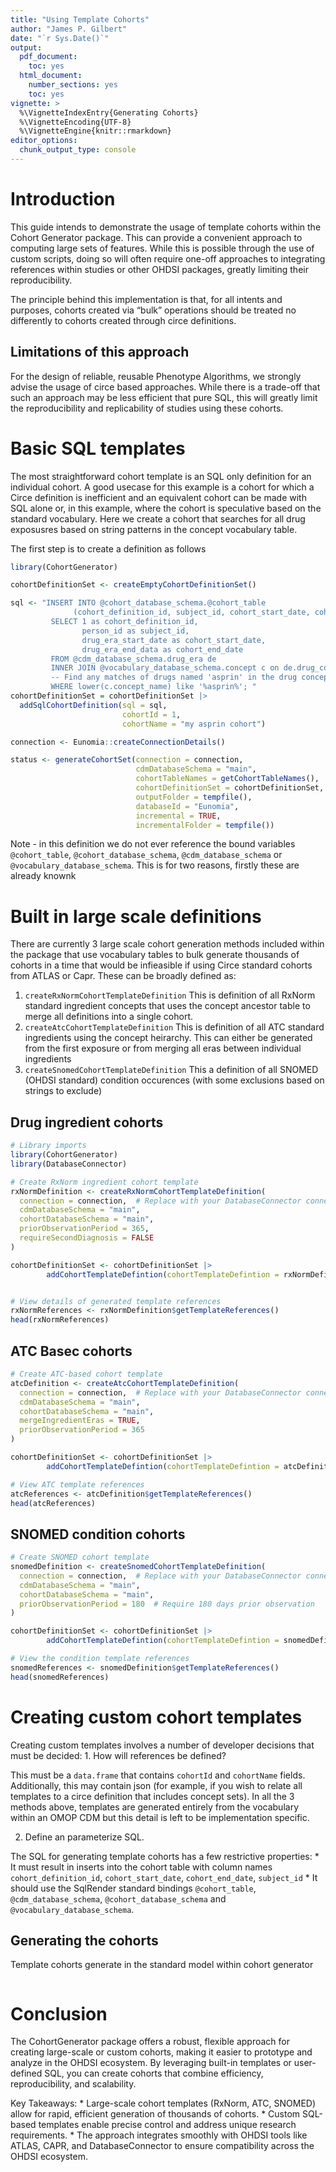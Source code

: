 ```yaml
---
title: "Using Template Cohorts"
author: "James P. Gilbert"
date: "`r Sys.Date()`"
output:
  pdf_document:
    toc: yes
  html_document:
    number_sections: yes
    toc: yes
vignette: >
  %\VignetteIndexEntry{Generating Cohorts}
  %\VignetteEncoding{UTF-8}
  %\VignetteEngine{knitr::rmarkdown}
editor_options:
  chunk_output_type: console
---
```


# Introduction
This guide intends to demonstrate the usage of template cohorts within the Cohort Generator package.
This can provide a convenient approach to computing large sets of features.
While this is possible through the use of custom scripts, doing so will often require one-off approaches to integrating
references within studies or other OHDSI packages, greatly limiting their reproducibility.

The principle behind this implementation is that, for all intents and purposes, cohorts created via "bulk" operations
should be treated no differently to cohorts created through circe definitions.

## Limitations of this approach
For the design of reliable, reusable Phenotype Algorithms, we strongly advise the usage of circe based approaches.
While there is a trade-off that such an approach may be less efficient that pure SQL, this will greatly limit the
reproducibility and replicability of studies using these cohorts.

# Basic SQL templates

The most straightforward cohort template is an SQL only definition for an individual cohort.
A good usecase for this example is a cohort for which a Circe definition is inefficient and an equivalent cohort 
can be made with SQL alone or, in this example, where the cohort is speculative based on the standard vocabulary.
Here we create a cohort that searches for all drug exposusres based on string patterns in the concept vocabulary 
table.

The first step is to create a definition as follows
```r
library(CohortGenerator)

cohortDefinitionSet <- createEmptyCohortDefinitionSet()

sql <- "INSERT INTO @cohort_database_schema.@cohort_table
              (cohort_definition_id, subject_id, cohort_start_date, cohort_end_date)
         SELECT 1 as cohort_definition_id,
                person_id as subject_id,
                drug_era_start_date as cohort_start_date,
                drug_era_end_data as cohort_end_date
         FROM @cdm_database_schema.drug_era de
         INNER JOIN @vocabulary_database_schema.concept c on de.drug_concept_id = c.concept_id
         -- Find any matches of drugs named 'asprin' in the drug concept table
         WHERE lower(c.concept_name) like '%asprin%'; "
cohortDefinitionSet = cohortDefinitionSet |>
  addSqlCohortDefinition(sql = sql,
                         cohortId = 1,
                         cohortName = "my asprin cohort")

connection <- Eunomia::createConnectionDetails()

status <- generateCohortSet(connection = connection,
                            cdmDatabaseSchema = "main",
                            cohortTableNames = getCohortTableNames(),
                            cohortDefinitionSet = cohortDefinitionSet,
                            outputFolder = tempfile(),
                            databaseId = "Eunomia",
                            incremental = TRUE,
                            incrementalFolder = tempfile())
```
Note - in this definition we do not ever reference the bound variables `@cohort_table`, `@cohort_database_schema`,
`@cdm_database_schema` or `@vocabulary_database_schema`. This is for two reasons, firstly these are already knownk


# Built in large scale definitions
There are currently 3 large scale cohort generation methods included within the package that use vocabulary tables to
bulk generate thousands of cohorts in a time that would be infieasible if using Circe standard cohorts from ATLAS or
Capr.
These can be broadly defined as:

1. `createRxNormCohortTemplateDefinition` This is definition of all RxNorm standard ingredient concepts that uses the
concept ancestor table to merge all definitions into a single cohort.
2. `createAtcCohortTemplateDefinition` This is definition of all ATC standard ingredients using the
concept heirarchy.
This can either be generated from the first exposure or from merging all eras between individual ingredients
2. `createSnomedCohortTemplateDefinition` This a definition of all SNOMED (OHDSI standard) condition occurences (with
some exclusions based on strings to exclude)

## Drug ingredient cohorts

```r
# Library imports
library(CohortGenerator)
library(DatabaseConnector)

# Create RxNorm ingredient cohort template
rxNormDefinition <- createRxNormCohortTemplateDefinition(
  connection = connection,  # Replace with your DatabaseConnector connection
  cdmDatabaseSchema = "main",
  cohortDatabaseSchema = "main",
  priorObservationPeriod = 365,
  requireSecondDiagnosis = FALSE
)

cohortDefinitionSet <- cohortDefinitionSet |>
        addCohortTemplateDefintion(cohortTemplateDefintion = rxNormDefinition)


# View details of generated template references
rxNormReferences <- rxNormDefinition$getTemplateReferences()
head(rxNormReferences)

```

## ATC Basec cohorts
```r
# Create ATC-based cohort template
atcDefinition <- createAtcCohortTemplateDefinition(
  connection = connection,  # Replace with your DatabaseConnector connection
  cdmDatabaseSchema = "main",
  cohortDatabaseSchema = "main",
  mergeIngredientEras = TRUE,
  priorObservationPeriod = 365
)

cohortDefinitionSet <- cohortDefinitionSet |>
        addCohortTemplateDefintion(cohortTemplateDefintion = atcDefinition)

# View ATC template references
atcReferences <- atcDefinition$getTemplateReferences()
head(atcReferences)
```

## SNOMED condition cohorts
```r
# Create SNOMED cohort template
snomedDefinition <- createSnomedCohortTemplateDefinition(
  connection = connection,  # Replace with your DatabaseConnector connection
  cdmDatabaseSchema = "main",
  cohortDatabaseSchema = "main",
  priorObservationPeriod = 180  # Require 180 days prior observation
)

cohortDefinitionSet <- cohortDefinitionSet |>
        addCohortTemplateDefintion(cohortTemplateDefintion = snomedDefinition)

# View the condition template references
snomedReferences <- snomedDefinition$getTemplateReferences()
head(snomedReferences)
```

# Creating custom cohort templates

Creating custom templates involves a number of developer decisions that must be decided:
1. How will references be defined?

This must be a `data.frame` that contains `cohortId` and `cohortName` fields. Additionally, this may contain json (for
example, if you wish to relate all templates to a circe definition that includes concept sets).
In all the 3 methods above, templates are generated entirely from the vocabulary within an OMOP CDM but this detail is
left to be implementation specific.

2. Define an parameterize SQL.

The SQL for generating template cohorts has a few restrictive properties:
* It must result in inserts into the cohort table with column names `cohort_definition_id`, `cohort_start_date`,
`cohort_end_date`, `subject_id`
* It should use the SqlRender standard bindings `@cohort_table`, `@cdm_database_schema`, `@cohort_database_schema` and
`@vocabulary_database_schema`.


## Generating the cohorts

Template cohorts generate in the standard model within cohort generator
```r

```


# Conclusion
The CohortGenerator package offers a robust, flexible approach for creating large-scale or custom cohorts, making it easier to prototype and analyze in the OHDSI ecosystem. By leveraging built-in templates or user-defined SQL, you can create cohorts that combine efficiency, reproducibility, and scalability.

Key Takeaways:
* Large-scale cohort templates (RxNorm, ATC, SNOMED) allow for rapid, efficient generation of thousands of cohorts.
* Custom SQL-based templates enable precise control and address unique research requirements.
* The approach integrates smoothly with OHDSI tools like ATLAS, CAPR, and DatabaseConnector to ensure compatibility across the OHDSI ecosystem.
